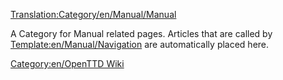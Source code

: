 [[Translation:Category/en/Manual/Manual]]

A Category for Manual related pages.
Articles that are called by [[Template:en/Manual/Navigation]] are automatically placed here.

[[Category:en/OpenTTD Wiki]]